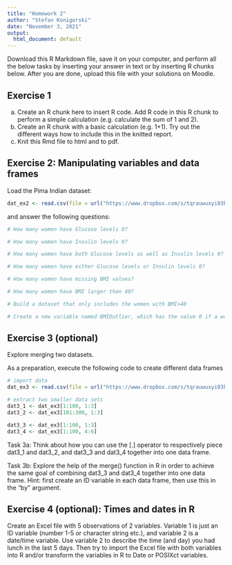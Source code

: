 ```yaml
---
title: "Homework 2"
author: "Stefan Konigorski"
date: "November 3, 2021"
output:
  html_document: default
---
```


Download this R Markdown file, save it on your computer, and perform all the below tasks by inserting your answer in text or by inserting R chunks below. After you are done, upload this file with your solutions on Moodle.

## Exercise 1

a) Create an R chunk here to insert R code. Add R code in this R chunk to perform a simple calculation (e.g. calculate the sum of 1 and 2).
b) Create an R chunk with a basic calculation (e.g. 1+1). Try out the different ways how to include this in the knitted report.
c) Knit this Rmd file to html and to pdf.

## Exercise 2: Manipulating variables and data frames

Load the Pima Indian dataset:

```r
dat_ex2 <- read.csv(file = url("https://www.dropbox.com/s/tqrauwuxyi03kee/Pima_diabetes.csv?dl=1"))
```

and answer the following questions:

```r
# How many women have Glucose levels 0?

# How many women have Insulin levels 0?

# How many women have both Glucose levels as well as Insulin levels 0?

# How many women have either Glucose levels or Insulin levels 0?

# How many women have missing BMI values?

# How many women have BMI larger than 40?

# Build a dataset that only includes the women with BMI>40

# Create a new variable named BMIOutlier, which has the value 0 if a women has BMI smaller or equal 50, and 1 if she has BMI higher than 50
```

## Exercise 3 (optional)

Explore merging two datasets.

As a preparation, execute the following code to create different data frames

```r
# import data
dat_ex3 <- read.csv(file = url("https://www.dropbox.com/s/tqrauwuxyi03kee/Pima_diabetes.csv?dl=1"))

# extract two smaller data sets
dat3_1 <- dat_ex3[1:100, 1:3]
dat3_2 <- dat_ex3[101:300, 1:3]

dat3_3 <- dat_ex3[1:100, 1:3]
dat3_4 <- dat_ex3[1:100, 4:6]
```

Task 3a: Think about how you can use the [.] operator to respectively piece dat3_1 and dat3_2, and dat3_3 and dat3_4 together into one data frame.

Task 3b: Explore the help of the merge() function in R in order to achieve the same goal of combining dat3_3 and dat3_4 together into one data frame. Hint: first create an ID variable in each data frame, then use this in the "by" argument.

## Exercise 4 (optional): Times and dates in R

Create an Excel file with 5 observations of 2 variables. Variable 1 is just an ID variable (number 1-5 or character string etc.), and variable 2 is a date/time variable. Use variable 2 to describe the time (and day) you had lunch in the last 5 days. Then try to import the Excel file with both variables into R and/or transform the variables in R to Date or POSIXct variables.

